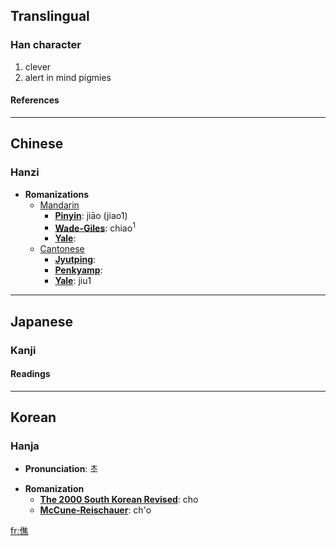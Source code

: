 ==Translingual==
===Han character===
{{Han char|rad=人|as=12|sn=14|four=2023<sub>1</sub>|canj=人人土火 (OOGF)}}
# clever
# alert in mind pigmies
====References====
{{Han ref|kx=0117.240|dkj=01127|dj=0249.090|hdz=10220.070|uh=50EC|ud=20716|bh=E0FA|bd=57594}}
----

==Chinese==
===Hanzi===


* '''Romanizations'''
** [[Mandarin]]
*** '''[[Pinyin]]''': jiāo (jiao1)
*** '''[[Wade-Giles]]''': chiao<sup>1</sup>
*** '''[[Yale]]''': 
**[[Cantonese]]
***'''[[Jyutping]]''':
***'''[[Penkyamp]]''': 
***'''[[Yale]]''': jiu1


----
==Japanese==
===Kanji===
{{ja-kanji|grade=|rs=人12}}
====Readings====
{{ja-readings|on=[[しょう]] (shō), [[じょう]] (jō)|kun=[[はしる]] (hashiru)}}


----
==Korean==
===Hanja===

* '''Pronunciation''': 초

* '''Romanization'''
** '''[[The 2000 South Korean Revised Romanization|The 2000 South Korean Revised]]''': cho
** '''[[McCune-Reischauer]]''': ch'o


[[fr:僬]]